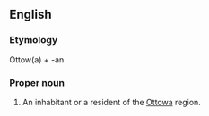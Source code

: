 ==English==

===Etymology===
Ottow(a) + -an

===Proper noun===
{{en-proper noun|Ottowans}}

# An inhabitant or a resident of the [[Ottowa]] region.